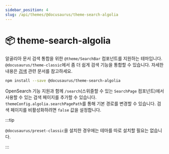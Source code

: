 ```yaml
---
sidebar_position: 4
slug: /api/themes/@docusaurus/theme-search-algolia
---
```


# 📦 theme-search-algolia

알골리아 문서 검색 통합을 위한 `@theme/SearchBar` 컴포넌트를 지원하는 테마입니다. `@docusaurus/theme-classic`에서 좀 더 쉽게 검색 기능을 통합할 수 있습니다. 자세한 내용은 [검색](../../search.mdx) 관련 문서를 참고하세요.

```bash npm2yarn
npm install --save @docusaurus/theme-search-algolia
```

OpenSearch 기능 지원과 함께 `/search`(스위즐할 수 있는 `SearchPage` 컴포넌트)에서 사용할 수 있는 검색 페이지를 추가할 수 있습니다. `themeConfig.algolia.searchPagePath`를 통해 기본 경로를 변경할 수 있습니다. 검색 페이지를 비활성화하려면 `false` 값을 설정합니다.

:::tip

`@docusaurus/preset-classic`을 설치한 경우에는 테마를 따로 설치할 필요는 없습니다.

:::
